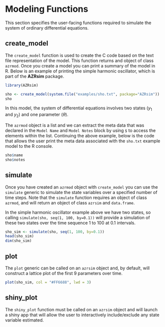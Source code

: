 # Modeling Functions

This section specifies the user-facing functions required to simulate the system of ordinary differential equations.

## create_model

The `create_model` function is used to create the C code based on the text file representation of the model. This function returns and object of class `azrmod`. Once you create a model you can print a summary of the model in R. Below is an example of printing the simple harmonic oscillator, which is part of the **AZRsim** package.

```r
library(AZRsim)
```

```r
sho <- create_model(system.file("examples/sho.txt", package="AZRsim"))
sho
```

In this model, the system of differential equations involves two states ($y_1$ and $y_2$) and one parameter ($\theta$).

The `azrmod` object is a list and we can extract the meta data that was declared in the `Model Name` and `Model Notes` block by using `$` to access the elements within the list. Continuing the above example, below is the code that allows the user print the meta data associated with the `sho.txt` example model to the R console.

```r
sho$name
sho$notes
```

## simulate

Once you have created an `azrmod` object with `create_model` you can use the `simulate` generic to simulate the state variables over a specified number of time steps. Note that the `simulate` function requires an object of class `azrmod`, and will return an object of class `azrsim` and `data.frame`.

In the simple harmonic oscillator example above we have two states, so calling `simulate(sho, seq(1, 100, by=0.1))` will provide a simulation of these two states over the time sequence 1 to 100 at 0.1 intervals.

```r
sho_sim <- simulate(sho, seq(1, 100, by=0.1))
head(sho_sim)
dim(sho_sim)
```

## plot

The `plot` generic can be called on an `azrsim` object and, by default, will construct a lattice plot of the first 9 parameters over time.

```r
plot(sho_sim, col = "#FF6688", lwd = 3)
```

## shiny_plot

The `shiny_plot` function must be called on an `azrsim` object and will launch a shiny app that will allow the user to interactively include/exclude any state variable estimated.
